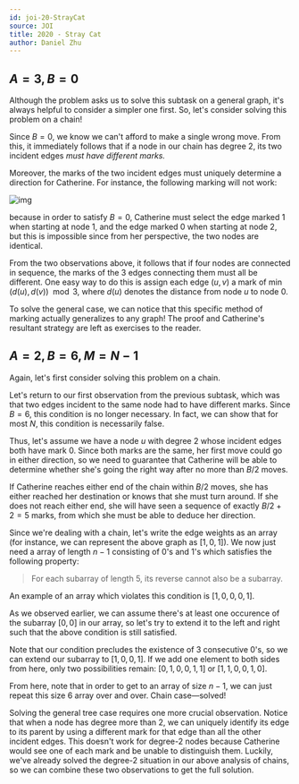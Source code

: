 ```yaml
---
id: joi-20-StrayCat
source: JOI
title: 2020 - Stray Cat
author: Daniel Zhu
---
```

## $A = 3, B=0$

Although the problem asks us to solve this subtask on a general graph, it's always helpful to consider a simpler one first. So, let's consider solving this problem on a chain!

Since $B = 0$, we know we can't afford to make a single wrong move. From this, it immediately follows that if a node in our chain has degree 2, its two incident edges *must have different marks.*

Moreover, the marks of the two incident edges must uniquely determine a direction for Catherine. For instance, the following marking will not work:

![img](https://pasteboard.co/r5bLyfKiR88B.png)

because in order to satisfy $B = 0$, Catherine must select the edge marked $1$ when starting at node 1, and the edge marked $0$ when starting at node 2, but this is impossible since from her perspective, the two nodes are identical.

From the two observations above, it follows that if four nodes are connected in sequence, the marks of the 3 edges connecting them must all be different. One easy way to do this is assign each edge $(u, v)$ a mark of $\min(d(u), d(v)) \mod 3$, where $d(u)$ denotes the distance from node $u$ to node $0$.

To solve the general case, we can notice that this specific method of marking actually generalizes to any graph! The proof and Catherine's resultant strategy are left as exercises to the reader.

## $A = 2, B = 6, M = N - 1$

Again, let's first consider solving this problem on a chain.

Let's return to our first observation from the previous subtask, which was that two edges incident to the same node had to have different marks. Since $B = 6$, this condition is no longer necessary. In fact, we can show that for most $N$, this condition is necessarily false.

Thus, let's assume we have a node $u$ with degree 2 whose incident edges both have mark $0$. Since both marks are the same, her first move could go in either direction, so we need to guarantee that Catherine will be able to determine whether she's going the right way after no more than $B/2$ moves.

If Catherine reaches either end of the chain within $B/2$ moves, she has either reached her destination or knows that she must turn around. If she does not reach either end, she will have seen a sequence of exactly $B/2 + 2 = 5$ marks, from which she must be able to deduce her direction.

Since we're dealing with a chain, let's write the edge weights as an array (for instance, we can represent the above graph as $[1, 0, 1]$). We now just need a array of length $n - 1$ consisting of $0$'s and $1$'s which satisfies the following property:
> For each subarray of length 5, its reverse cannot also be a subarray.

An example of an array which violates this condition is $[1, 0, 0, 0, 1]$.

As we observed earlier, we can assume there's at least one occurence of the subarray $[0, 0]$ in our array, so let's try to extend it to the left and right such that the above condition is still satisfied.

Note that our condition precludes the existence of 3 consecutive $0$'s, so we can extend our subarray to $[1, 0, 0, 1]$. If we add one element to both sides from here, only two possibilities remain: $[0, 1, 0, 0, 1, 1]$ or $[1, 1, 0, 0, 1, 0]$.

From here, note that in order to get to an array of size $n - 1$, we can just repeat this size $6$ array over and over. Chain case—solved!

Solving the general tree case requires one more crucial observation. Notice that when a node has degree more than 2, we can uniquely identify its edge to its parent by using a different mark for that edge than all the other incident edges. This doesn't work for degree-2 nodes because Catherine would see one of each mark and be unable to distinguish them. Luckily, we've already solved the degree-2 situation in our above analysis of chains, so we can combine these two observations to get the full solution.
